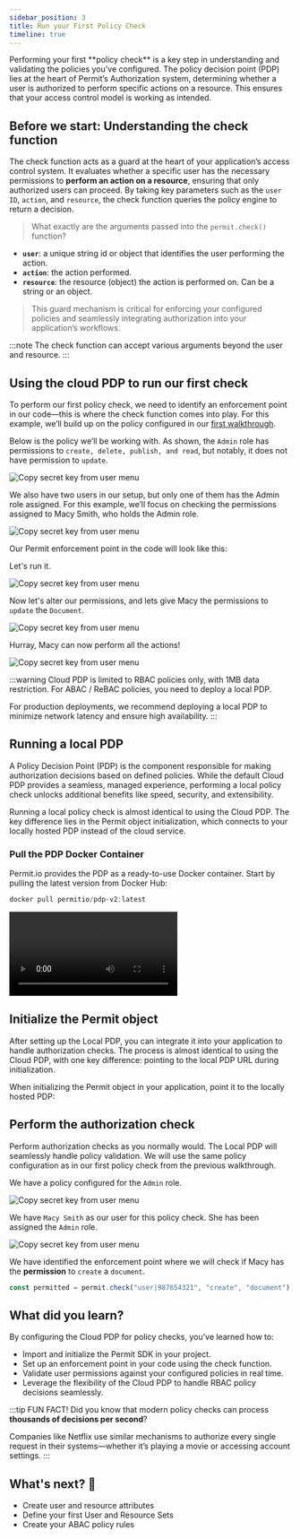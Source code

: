 ```yaml
---
sidebar_position: 3
title: Run your First Policy Check
timeline: true
---
```


<p className="intro-paragraph">Performing your first **policy check** is a key step in understanding and validating the policies you’ve configured.
The policy decision point (PDP) lies at the heart of Permit’s Authorization system, determining whether a user is authorized
to perform specific actions on a resource. This ensures that your access control model is working as intended. </p>



## Before we start: Understanding the check function

The check function acts as a guard at the heart of your application’s access control system. It evaluates whether a specific user
has the necessary permissions to **perform an action on a resource**, ensuring that only authorized users can proceed. By taking key
parameters such as the `user ID`, `action`, and `resource`, the check function queries the policy engine to return a decision.

> What exactly are the arguments passed into the `permit.check()` function?

- **`user`**: a unique string id or object that identifies the user performing the action.
- **`action`**: the action performed.
- **`resource`**: the resource (object) the action is performed on. Can be a string or an object.

<CodeBlock folderPath="/walkthroughs/first-policy-check/check-function" />

> This guard mechanism is critical for enforcing your configured policies and seamlessly integrating authorization into your
> application’s workflows.

:::note
The check function can accept various arguments beyond the user and resource.
:::

<TimelineWrapper>
<TimelineStep>

## Using the cloud PDP to run our first check

To perform our first policy check, we need to identify an enforcement point in our code—this is where the check function comes into
play. For this example, we’ll build up on the policy configured in our [first walkthrough](/overview/configure-your-first-rbac-policy).

Below is the policy we’ll be working with. As shown, the `Admin` role has permissions to `create, delete, publish, and read`,
but notably, it does not have permission to `update`.

<img
  src="/img/updated/walkthroughs/first-policy-check/permissions-false.png"
  alt="Copy secret key from user menu"
  data-zoomable
/>

We also have two users in our setup, but only one of them has the Admin role assigned. For this example, we’ll focus on checking the
permissions assigned to Macy Smith, who holds the Admin role.

<img
  src="/img/updated/walkthroughs/first-policy-check/users-and-roles.png"
  alt="Copy secret key from user menu"
  data-zoomable
/>

Our Permit enforcement point in the code will look like this:

<CodeBlock folderPath="/walkthroughs/first-policy-check/check-function-false" />

Let's run it.

<img
  src="/img/updated/walkthroughs/first-policy-check/audit-log-fail.png"
  alt="Copy secret key from user menu"
  data-zoomable
/>

Now let's alter our permissions, and lets give Macy the permissions to `update` the `Document`.

<img
  src="/img/updated/walkthroughs/first-policy-check/permissions-true.png"
  alt="Copy secret key from user menu"
  data-zoomable
/>

<CodeBlock folderPath="/walkthroughs/first-policy-check/check-function-true" />

Hurray, Macy can now perform all the actions!

<img
  src="/img/updated/walkthroughs/first-policy-check/audit-log-pass.png"
  alt="Copy secret key from user menu"
  data-zoomable
/>

:::warning
Cloud PDP is limited to RBAC policies only, with 1MB data restriction. For ABAC / ReBAC policies, you need to deploy a local PDP.

For production deployments, we recommend deploying a local PDP to minimize network latency and ensure high availability.
:::

</TimelineStep>
<TimelineStep>

## Running a local PDP

A Policy Decision Point (PDP) is the component responsible for making authorization decisions based on defined policies.
While the default Cloud PDP provides a seamless, managed experience, performing a local policy check unlocks additional benefits
like speed, security, and extensibility.

Running a local policy check is almost identical to using the Cloud PDP. The key difference lies in the Permit object initialization,
which connects to your locally hosted PDP instead of the cloud service.

### Pull the PDP Docker Container

Permit.io provides the PDP as a ready-to-use Docker container. Start by pulling the latest version from Docker Hub:

```js
docker pull permitio/pdp-v2:latest
```

<Video src={pullPDP} controls />

:::note
If Docker is not yet installed on your system, [click here](https://docs.docker.com/get-started/get-docker/) to install Docker.
:::

### Run the Docker Container

Once the container is pulled, you can run the PDP locally. Replace `<YOUR_API_KEY>` with the Secret Key you obtained from Permit.io.

```js
docker run -it -p 7766:7000 --env PDP_DEBUG=True --env PDP_API_KEY=<YOUR_API_KEY> permitio/pdp-v2:latest
```

<Video src={runPDP} controls />

<br />
<br />

> The container will expose the PDP on `localhost:7766`, ready to handle authorization requests.

</TimelineStep>
<TimelineStep>

## Initialize the Permit object

After setting up the Local PDP, you can integrate it into your application to handle authorization checks. The process is almost
identical to using the Cloud PDP, with one key difference: pointing to the local PDP URL during initialization.

When initializing the Permit object in your application, point it to the locally hosted PDP:

<CodeBlock folderPath="/walkthroughs/first-policy-check/local-pdp-obj" />

</TimelineStep>
<TimelineStep>

## Perform the authorization check

Perform authorization checks as you normally would. The Local PDP will seamlessly handle policy validation. We will use the same
policy configuration as in our first policy check from the previous walkthrough.

We have a policy configured for the `Admin` role.

<img
  src="/img/updated/walkthroughs/first-policy-check/basic-policy.png"
  alt="Copy secret key from user menu"
  data-zoomable
/>

We have `Macy Smith` as our user for this policy check. She has been assigned the `Admin` role.

<img
  src="/img/updated/walkthroughs/first-policy-check/user-directory.png"
  alt="Copy secret key from user menu"
  data-zoomable
/>

We have identified the enforcement point where we will check if Macy has the **permission** to `create` a `document`.

```js
const permitted = permit.check("user|987654321", "create", "document");
```

</TimelineStep>
</TimelineWrapper>

## What did you learn?

By configuring the Cloud PDP for policy checks, you’ve learned how to:

- Import and initialize the Permit SDK in your project.
- Set up an enforcement point in your code using the check function.
- Validate user permissions against your configured policies in real time.
- Leverage the flexibility of the Cloud PDP to handle RBAC policy decisions seamlessly.

:::tip FUN FACT!
Did you know that modern policy checks can process **thousands of decisions per second**?

Companies like Netflix use similar mechanisms
to authorize every single request in their systems—whether it’s playing a movie or accessing account settings.
:::

<WhatsNext progress={44} customText="Amazing. You're almost an expert.">
  <h2>What's next? 🎉</h2>
  <ul>
    <li>Create user and resource attributes</li>
    <li>Define your first User and Resource Sets</li>
    <li>Create your ABAC policy rules</li>
  </ul>
</WhatsNext>

